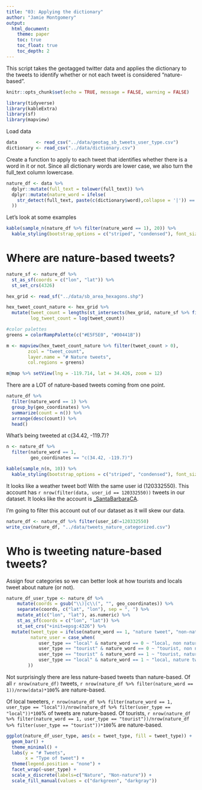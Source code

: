 ```yaml
---
title: "03: Applying the dictionary"
author: "Jamie Montgomery"
output: 
  html_document:
    theme: paper
    toc: true
    toc_float: true
    toc_depth: 2
---
```


This script takes the geotagged twitter data and applies the dictionary to the tweets to identify whether or not each tweet is considered "nature-based".

```r
knitr::opts_chunk$set(echo = TRUE, message = FALSE, warning = FALSE)

library(tidyverse)
library(kableExtra)
library(sf)
library(mapview)
```

Load data
```r
data       <- read_csv("../data/geotag_sb_tweets_user_type.csv")
dictionary <- read_csv("../data/dictionary.csv")
```

Create a function to apply to each tweet that identifies whether there is a word in it or not. Since all dictionary words are lower case, we also turn the full_text column lowercase.

```r
nature_df <- data %>%
  dplyr::mutate(full_text = tolower(full_text)) %>%
  dplyr::mutate(nature_word = ifelse(
    str_detect(full_text, paste(c(dictionary$word),collapse = '|')) == TRUE, 1, 0
  )) 
```

Let's look at some examples

```r
kable(sample_n(nature_df %>% filter(nature_word == 1), 20)) %>%
  kable_styling(bootstrap_options = c("striped", "condensed"), font_size = 10, fixed_thead = T)
```

# Where are nature-based tweets?

```r
nature_sf <- nature_df %>%
  st_as_sf(coords = c("lon", "lat")) %>%
  st_set_crs(4326)

hex_grid <- read_sf("../data/sb_area_hexagons.shp")

hex_tweet_count_nature <- hex_grid %>%
  mutate(tweet_count = lengths(st_intersects(hex_grid, nature_sf %>% filter(nature_word == 1))),
         log_tweet_count = log(tweet_count))

#color palettes
greens = colorRampPalette(c("#E5F5E0", "#00441B"))

m <- mapview(hex_tweet_count_nature %>% filter(tweet_count > 0), 
        zcol = "tweet_count", 
        layer.name = "# Nature tweets",
        col.regions = greens) 

m@map %>% setView(lng = -119.714, lat = 34.426, zoom = 12)
```

There are a LOT of nature-based tweets coming from one point.

```r
nature_df %>%
  filter(nature_word == 1) %>%
  group_by(geo_coordinates) %>%
  summarize(count = n()) %>%
  arrange(desc(count)) %>%
  head()
```

What's being tweeted at c(34.42, -119.7)?
```r
n <- nature_df %>%
  filter(nature_word == 1,
         geo_coordinates == "c(34.42, -119.7)")

kable(sample_n(n, 10)) %>%
  kable_styling(bootstrap_options = c("striped", "condensed"), font_size = 10, fixed_thead = T)
```

It looks like a weather tweet bot! With the same user id (120332550). This account has `r nrow(filter(data, user_id == 120332550))` tweets in our dataset. It looks like the account is [_SantaBarbaraCA](https://twitter.com/_SantaBarbaraCA).

I'm going to filter this account out of our dataset as it will skew our data.

```r
nature_df <- nature_df %>% filter(user_id!=120332550)
write_csv(nature_df, "../data/tweets_nature_categorized.csv")
```


# Who is tweeting nature-based tweets?

Assign four categories so we can better look at how tourists and locals tweet about nature (or not).
```r
nature_df_user_type <- nature_df %>%
    mutate(coords = gsub("\\)|c\\(", "", geo_coordinates)) %>%
    separate(coords, c("lat", "lon"), sep = ", ") %>%
    mutate_at(c("lon", "lat"), as.numeric) %>% 
    st_as_sf(coords = c("lon", "lat")) %>%
    st_set_crs("+init=epsg:4326") %>%
  mutate(tweet_type = ifelse(nature_word == 1, "nature tweet", "non-nature tweet"),
         nature_user = case_when(
            user_type == "local" & nature_word == 0 ~ "local, non nature tweet",
            user_type == "tourist" & nature_word == 0 ~ "tourist, non nature tweet",
            user_type == "tourist" & nature_word == 1 ~ "tourist, nature tweet",
            user_type == "local" & nature_word == 1 ~ "local, nature tweet"
        ))
```

Not surprisingly there are less nature-based tweets than nature-based. Of all `r nrow(nature_df)` tweets, `r nrow(nature_df %>% filter(nature_word == 1))/nrow(data)*100`% are nature-based. 

Of local tweeters, `r nrow(nature_df %>% filter(nature_word == 1, user_type == "local"))/nrow(nature_df %>% filter(user_type == "local"))*100`% of tweets are nature-based. Of tourists, `r nrow(nature_df %>% filter(nature_word == 1, user_type == "tourist"))/nrow(nature_df %>% filter(user_type == "tourist"))*100`% are nature-based.

```r
ggplot(nature_df_user_type, aes(x = tweet_type, fill = tweet_type)) +
  geom_bar() +
  theme_minimal() +
  labs(y = "# Tweets",
       x = "Type of tweet") +
  theme(legend.position = "none") +
  facet_wrap(~user_type) +
  scale_x_discrete(labels=c("Nature", "Non-nature")) +
  scale_fill_manual(values = c("darkgreen", "darkgray"))
```

